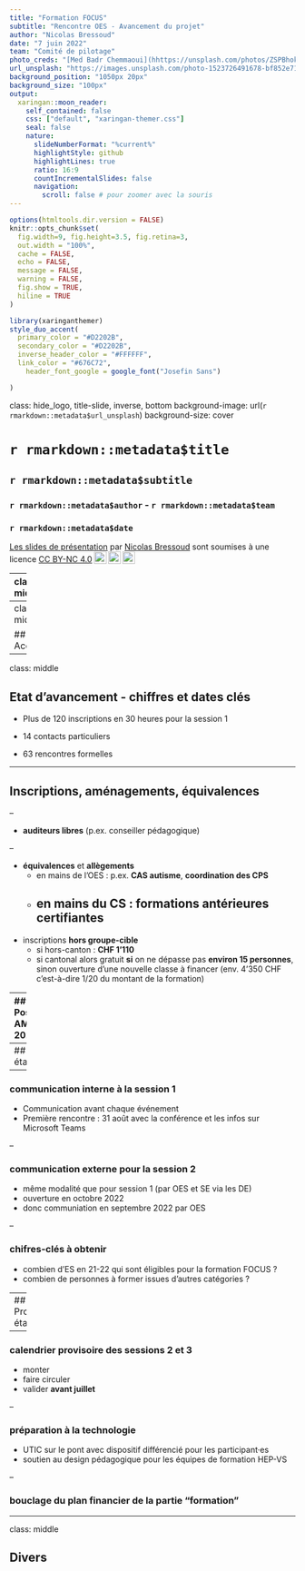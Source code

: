 ```yaml
---
title: "Formation FOCUS"
subtitle: "Rencontre OES - Avancement du projet"  
author: "Nicolas Bressoud"
date: "7 juin 2022"
team: "Comité de pilotage"
photo_creds: "[Med Badr Chemmaoui](hhttps://unsplash.com/photos/ZSPBhokqDMc)" 
url_unsplash: "https://images.unsplash.com/photo-1523726491678-bf852e717f6a?ixlib=rb-1.2.1&ixid=MnwxMjA3fDB8MHxwaG90by1wYWdlfHx8fGVufDB8fHx8&auto=format&fit=crop&w=1740&q=80"
background_position: "1050px 20px"
background_size: "100px"
output:
  xaringan::moon_reader:
    self_contained: false
    css: ["default", "xaringan-themer.css"]
    seal: false
    nature:
      slideNumberFormat: "%current%"
      highlightStyle: github
      highlightLines: true
      ratio: 16:9
      countIncrementalSlides: false
      navigation:
        scroll: false # pour zoomer avec la souris
---
```


```r
options(htmltools.dir.version = FALSE)
knitr::opts_chunk$set(
  fig.width=9, fig.height=3.5, fig.retina=3,
  out.width = "100%",
  cache = FALSE,
  echo = FALSE,
  message = FALSE, 
  warning = FALSE,
  fig.show = TRUE,
  hiline = TRUE
)
```

```r
library(xaringanthemer)
style_duo_accent(
  primary_color = "#D2202B",
  secondary_color = "#D2202B",
  inverse_header_color = "#FFFFFF",
  link_color = "#676C72",
    header_font_google = google_font("Josefin Sans")

)
```

class: hide_logo, title-slide, inverse, bottom
background-image: url(`r rmarkdown::metadata$url_unsplash`)
background-size: cover

# `r rmarkdown::metadata$title`

## `r rmarkdown::metadata$subtitle`

### `r rmarkdown::metadata$author` - `r rmarkdown::metadata$team`

### `r rmarkdown::metadata$date`

<p xmlns:cc="http://creativecommons.org/ns#" xmlns:dct="http://purl.org/dc/terms/"><a property="dct:title" rel="cc:attributionURL" href="https://bresnico.github.io/oes5-7-juin-2022/#1">Les slides de présentation</a> par <a rel="cc:attributionURL dct:creator" property="cc:attributionName" href="https://nicolasbressoud.ch">Nicolas Bressoud</a> sont soumises à une licence <a href="http://creativecommons.org/licenses/by-nc/4.0/?ref=chooser-v1" target="_blank" rel="license noopener noreferrer" style="display:inline-block;">CC BY-NC 4.0<img style="height:22px!important;margin-left:3px;vertical-align:text-bottom;" src="https://mirrors.creativecommons.org/presskit/icons/cc.svg?ref=chooser-v1"><img style="height:22px!important;margin-left:3px;vertical-align:text-bottom;" src="https://mirrors.creativecommons.org/presskit/icons/by.svg?ref=chooser-v1"><img style="height:22px!important;margin-left:3px;vertical-align:text-bottom;" src="https://mirrors.creativecommons.org/presskit/icons/nc.svg?ref=chooser-v1"></a></p>

---
class: middle


```r
xaringanExtra::use_logo(
  image_url = "img/hep.png",
  width = "50px"
)
```

## Ordre du jour

### Accueil
### Etat d'avancement - chiffres et dates clés
### Inscriptions, aménagements, équivalences
### Positionnement AMES (AG 2022)
### Prochaines étapes
### Divers




---
class: middle

## Accueil


---

class: middle

## Etat d'avancement - chiffres et dates clés

- Plus de 120 inscriptions en 30 heures pour la session 1

- 14 contacts particuliers

- 63 rencontres formelles

---

## Inscriptions, aménagements, équivalences

--

- **auditeurs libres** (p.ex. conseiller pédagogique)

--

- **équivalences** et **allègements**
    - en mains de l'OES : p.ex. **CAS autisme**, **coordination des CPS**
    - en mains du CS : **formations antérieures certifiantes**
--

- inscriptions **hors groupe-cible** 
    - si hors-canton : **CHF 1'110**
    - si cantonal alors gratuit **si** on ne dépasse pas **environ 15 personnes**, sinon ouverture d'une nouvelle classe à financer (env. 4'350 CHF c'est-à-dire 1/20 du montant de la formation)


---
## Positionnement AMES (AG 2022)

.pull-left[

## **+**
intéressant

donne envie

contenus attrayants

culture commune dans le canton

remise à niveau des connaissances
]

.pull-right[

### **-**

surprise de l’annonce (communication)

masse de travail

organisation personnelle

compatibilité avec les autres formations

multi-casquettes

coordination entre toutes les formations

tronc commun, thèmes à choix

équivalences ?

crédits possibles ?
]

---
## Prochaines étapes

--

### communication interne à la session 1 
- Communication avant chaque événement
- Première rencontre : 31 août avec la conférence et les infos sur Microsoft Teams

--

### communication externe pour la session 2
- même modalité que pour session 1 (par OES et SE via les DE)
- ouverture en octobre 2022 
- donc communiation en septembre 2022 par OES

--

### chifres-clés à obtenir 

- combien d'ES en 21-22 qui sont éligibles pour la formation FOCUS ?
- combien de personnes à former issues d'autres catégories ?

---
## Prochaines étapes

--

### calendrier provisoire des sessions 2 et 3

- monter
- faire circuler
- valider **avant juillet**

--

### préparation à la technologie

- UTIC sur le pont avec dispositif différencié pour les participant·es
- soutien au design pédagogique pour les équipes de formation HEP-VS

--

### bouclage du plan financier de la partie "formation"

---

class: middle

## Divers

